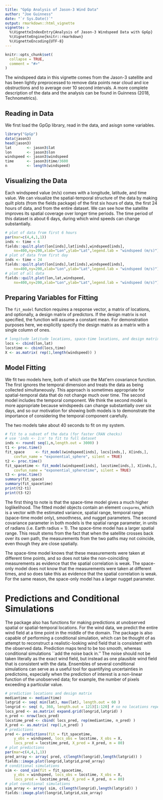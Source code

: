 ```yaml
---
title: "GpGp Analysis of Jason-3 Wind Data"
author: "Joe Guinness"
date: "`r Sys.Date()`"
output: rmarkdown::html_vignette
vignette: >
  %\VignetteIndexEntry{Analysis of Jason-3 Windspeed Data with GpGp}
  %\VignetteEngine{knitr::rmarkdown}
  %\VignetteEncoding{UTF-8}
---
```


```r
knitr::opts_chunk$set(
  collapse = TRUE,
  comment = "#>"
)
```

The windspeed data in this vignette comes from the Jason-3 satellite and has been lightly preprocessed to remove data points near cloud and ice obstructions and to average over 10 second intervals. A more complete description of the data and the analysis can be found in Guinness (2018, Technometrics).

## Reading in Data

We first load the GpGp library, read in the data, and asisgn some variables.

```r
library("GpGp")
data(jason3)
head(jason3)
lat       <- jason3$lat
lon       <- jason3$lon
windspeed <- jason3$windspeed
time      <- jason3$time/3600
n         <- length(windspeed)
```

## Visualizing the Data

Each windspeed value (m/s) comes with a longitude, latitude, and time value. We can visualize the spatial-temporal structure of the data by making quilt plots (from the fields package) of the first six hours of data, the first 24 hours of data, and from the entire dataset. We can see how the satellite improves its spatial coverage over longer time periods. The time period of this dataset is about 6 days, during which wind speeds can change substantially.

```r
# plot of data from first 6 hours
par(mar=c(4,4,1,1))
inds <- time < 6
fields::quilt.plot(lon[inds],lat[inds],windspeed[inds],
    nx=400,ny=200,xlab="Lon",ylab="Lat",legend.lab = "windspeed (m/s)")
# plot of data from first day
inds <- time < 24
fields::quilt.plot(lon[inds],lat[inds],windspeed[inds],
    nx=400,ny=200,xlab="Lon",ylab="Lat",legend.lab = "windspeed (m/s)")
# plot of all data
fields::quilt.plot(lon,lat,windspeed,
    nx=400,ny=200,xlab="Lon",ylab="Lat",legend.lab = "windspeed (m/s)")
```

## Preparing Variables for Fitting

The `fit_model` function requires a response vector, a matrix of locations, and optionally, a design matrix of predictors. If the design matrix is not specified, the function will assume a constant mean. For demonstration purposes here, we explicitly specify the design matrix as a matrix with a single column of ones.

```r
# longitude latitude locations, space-time locations, and design matrix
locs <- cbind(lon,lat)
locstime <- cbind(locs,time)
X <- as.matrix( rep(1,length(windspeed)) )
```

## Model Fitting

We fit two models here, both of which use the Mat\'ern covariance function. The first ignores the temporal dimension and treats the data as being collected simultaneously. This approach is sometimes appropriate for spatial-temporal data that do not change much over time. The second model includes the temporal component. We think the second model is more appropriate because windspeeds can change substantially over six days, and so our motivation for showing both models is to demonstrate the importance of considering the temporal component carefully.

The two models take about 40 seconds to fit on my system.

```r
# fit to a subset of the data (for faster CRAN checks)
# use 'inds <- 1:n' to fit to full dataset
inds <- round( seq(1,n,length.out = 3000) )
t1 <- proc.time()
fit_space     <- fit_model(windspeed[inds], locs[inds,], X[inds,], 
    covfun_name = "exponential_sphere", silent = TRUE)
t2 <- proc.time()
fit_spacetime <- fit_model(windspeed[inds], locstime[inds,], X[inds,], 
    covfun_name = "exponential_spheretime", silent = TRUE)
t3 <- proc.time()
summary(fit_space)
summary(fit_spacetime)
print(t2-t1)
print(t3-t2)
```

The first thing to note is that the space-time model gives a much higher loglikelihood. The fitted model objects contain an element `covparms`, which is a vector with the estimated variance, spatial range, temporal range (space-time model only), smoothness, and nugget parameters. The second covariance parameter in both models is the spatial range parameter, in units of radians (i.e. Earth radius = 1). The space-time model has a larger spatial range. This result stems from the fact that when the satellite crosses back over its own path, the measurements from the two paths may not coincide, even though they are close spatially. 

The space-time model knows that these measurements were taken at different time points, and so does not take the non-coinciding measurements as evidence that the spatial correlation is weak. The space-only model does not know that the measurements were taken at different times, and so does take this as evidence that the spatial correlation is weak. For the same reason, the space-only model has a larger nugget parameter.

# Predictions and Conditional Simulations

The package also has functions for making predictions at unobserved spatial or spatial-temporal locations. For the wind data, we predict the entire wind field at a time point in the middle of the domain. The package is also capable of performing a conditional simulation, which can be thought of as attempt to reconstruct a realistic-looking wind field that is consistent with the observed data. Prediction maps tend to be too smooth, whereas conditional simulations ``add the noise back in.'' The noise should not be taken literally as the exact wind field, but instead as one plausible wind field that is consistent with the data. Ensembles of several conditional simulations can serve as a useful tool for quantifying uncertainties in predictoins, especially when the prediction of interest is a non-linear function of the unobserved data; for example, the number of pixels exceeding a particular value.

```r
# prediction locations and design matrix
mediantime <- median(time)
latgrid <- seq( min(lat), max(lat), length.out = 60 )
longrid <- seq( 0, 360, length.out = 121)[1:120] # so no locations repeated
locs_pred <- as.matrix( expand.grid(longrid,latgrid) )
n_pred <- nrow(locs_pred)
locstime_pred <- cbind( locs_pred, rep(mediantime, n_pred) )
X_pred <- as.matrix( rep(1,n_pred) )
# predictions
pred <- predictions(fit = fit_spacetime, 
    y_obs = windspeed, locs_obs = locstime, X_obs = X,
    locs_pred = locstime_pred, X_pred = X_pred, m = 80)
# plot predictions
par(mar=c(4,4,1,1))
pred_array <- array( pred, c(length(longrid),length(latgrid)) )
fields::image.plot(longrid,latgrid,pred_array)
# conditional simulations
sim <- cond_sim(fit = fit_spacetime, 
    y_obs = windspeed, locs_obs = locstime, X_obs = X,
    locs_pred = locstime_pred, X_pred = X_pred, m = 80)
# plot conditional simulations
sim_array <- array( sim, c(length(longrid),length(latgrid)) )
fields::image.plot(longrid,latgrid,sim_array)
```
